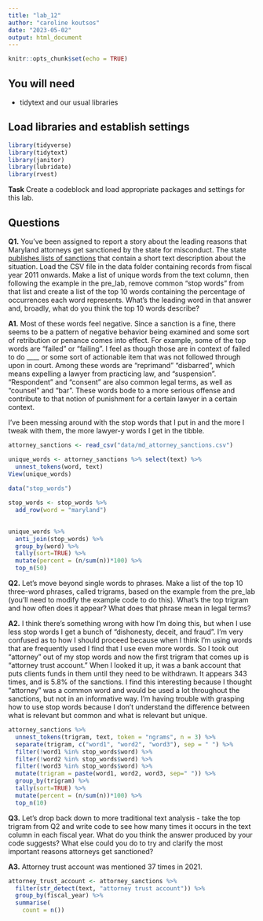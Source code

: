```yaml
---
title: "lab_12"
author: "caroline koutsos"
date: "2023-05-02"
output: html_document
---
```


```r
knitr::opts_chunk$set(echo = TRUE)
```

## You will need

* tidytext and our usual libraries

## Load libraries and establish settings

```r
library(tidyverse)
library(tidytext)
library(janitor)
library(lubridate)
library(rvest)
```


**Task** Create a codeblock and load appropriate packages and settings for this lab.

## Questions

**Q1.** You've been assigned to report a story about the leading reasons that Maryland attorneys get sanctioned by the state for misconduct. The state [publishes lists of sanctions](https://www.courts.state.md.us/attygrievance/sanctions) that contain a short text description about the situation. Load the CSV file in the data folder containing records from fiscal year 2011 onwards. Make a list of unique words from the text column, then following the example in the pre_lab, remove common "stop words" from that list and create a list of the top 10 words containing the percentage of occurrences each word represents. What's the leading word in that answer and, broadly, what do you think the top 10 words describe?

**A1.** Most of these words feel negative. Since a sanction is a fine, there seems to be a pattern of negative behavior being examined and some sort of retribution or penance comes into effect. For example, some of the top words are "failed" or "failing". I feel as though those are in context of failed to do ____ or some sort of actionable item that was not followed through upon in court. Among these words are "reprimand" "disbarred", which means expelling a lawyer from practicing law, and "suspension". "Respondent" and "consent" are also common legal terms, as well as "counsel" and "bar". These words bode to a more serious offense and contribute to that notion of punishment for a certain lawyer in a certain context. 

I've been messing around with the stop words that I put in and the more I tweak with them, the more lawyer-y words I get in the tibble. 

```r
attorney_sanctions <- read_csv("data/md_attorney_sanctions.csv") 

unique_words <- attorney_sanctions %>% select(text) %>%
  unnest_tokens(word, text)
View(unique_words)
  
data("stop_words")

stop_words <- stop_words %>%
  add_row(word = "maryland")
  

unique_words %>%
  anti_join(stop_words) %>%
  group_by(word) %>%
  tally(sort=TRUE) %>%
  mutate(percent = (n/sum(n))*100) %>%
  top_n(50)
```

**Q2.** Let's move beyond single words to phrases. Make a list of the top 10 three-word phrases, called trigrams, based on the example from the pre_lab (you'll need to modify the example code to do this). What's the top trigram and how often does it appear? What does that phrase mean in legal terms?

**A2.** I think there's something wrong with how I'm doing this, but when I use less stop words I get a bunch of "dishonesty, deceit, and fraud". I'm very confused as to how I should proceed because when I think I'm using words that are frequently used I find that I use even more words. So I took out "attorney" out of my stop words and now the first trigram that comes up is "attorney trust account." When I looked it up, it was a bank account that puts clients funds in them until they need to be withdrawn. It appears 343 times, and is 5.8% of the sanctions. I find this interesting because I thought "attorney" was a common word and would be used a lot throughout the sanctions, but not in an informative way. I'm having trouble with grasping how to use stop words because I don't understand the difference between what is relevant but common and what is relevant but unique. 

```r
attorney_sanctions %>%
  unnest_tokens(trigram, text, token = "ngrams", n = 3) %>%
  separate(trigram, c("word1", "word2", "word3"), sep = " ") %>%
  filter(!word1 %in% stop_words$word) %>%
  filter(!word2 %in% stop_words$word) %>%
  filter(!word3 %in% stop_words$word) %>%
  mutate(trigram = paste(word1, word2, word3, sep=" ")) %>%
  group_by(trigram) %>%
  tally(sort=TRUE) %>%
  mutate(percent = (n/sum(n))*100) %>%
  top_n(10)

```

**Q3.** Let's drop back down to more traditional text analysis - take the top trigram from Q2 and write code to see how many times it occurs in the text column in each fiscal year. What do you think the answer produced by your code suggests? What else could you do to try and clarify the most important reasons attorneys get sanctioned?

**A3.** Attorney trust account was mentioned 37 times in 2021. 

```r
attorney_trust_account <- attorney_sanctions %>%
  filter(str_detect(text, "attorney trust account")) %>%
  group_by(fiscal_year) %>%
  summarise(
    count = n())
```
